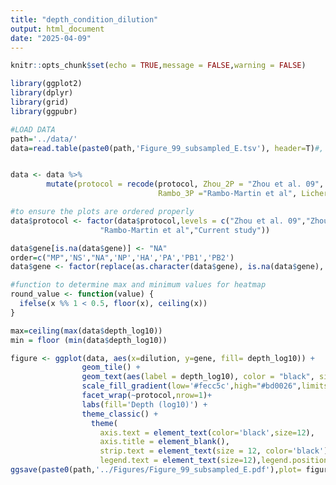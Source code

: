 ```yaml
---
title: "depth_condition_dilution"
output: html_document
date: "2025-04-09"
---
```


```r
knitr::opts_chunk$set(echo = TRUE,message = FALSE,warning = FALSE)
```


```r
library(ggplot2)
library(dplyr)
library(grid)
library(ggpubr)

#LOAD DATA
path='../data/'
data=read.table(paste0(path,'Figure_99_subsampled_E.tsv'), header=T)#, na.strings = "NA")


data <- data %>%
        mutate(protocol = recode(protocol, Zhou_2P = "Zhou et al. 09", Zhou_3P = "Zhou et al. 12", 
                                 Rambo_3P ="Rambo-Martin et al", Licheri_5uM="Current study"))

#to ensure the plots are ordered properly
data$protocol <- factor(data$protocol,levels = c("Zhou et al. 09","Zhou et al. 12", 
                    "Rambo-Martin et al","Current study"))

data$gene[is.na(data$gene)] <- "NA"
order=c("MP",'NS',"NA",'NP','HA','PA','PB1','PB2')
data$gene <- factor(replace(as.character(data$gene), is.na(data$gene), "NA"),levels =order)

#function to determine max and minimum values for heatmap
round_value <- function(value) {
  ifelse(x %% 1 < 0.5, floor(x), ceiling(x))
}

max=ceiling(max(data$depth_log10))
min = floor (min(data$depth_log10))

figure <- ggplot(data, aes(x=dilution, y=gene, fill= depth_log10)) + 
                geom_tile() +
                geom_text(aes(label = depth_log10), color = "black", size = 2) +
                scale_fill_gradient(low='#fecc5c',high="#bd0026",limits=c(min, max)) + 
                facet_wrap(~protocol,nrow=1)+
                labs(fill='Depth (log10)') +
                theme_classic() +
                  theme(
                    axis.text = element_text(color='black',size=12),
                    axis.title = element_blank(),
                    strip.text = element_text(size = 12, color='black'),
                    legend.text = element_text(size=12),legend.position = 'bottom')
ggsave(paste0(path,'../Figures/Figure_99_subsampled_E.pdf'),plot= figure,dpi=600,width=10,height=4)

```


